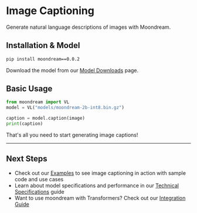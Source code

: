 # Image Captioning

Generate natural language descriptions of images with Moondream.

## Installation & Model

~~~bash
pip install moondream==0.0.2
~~~

Download the model from our [Model Downloads](/moondream-docs/model-downloads) page.

## Basic Usage

~~~python
from moondream import VL
model = VL("models/moondream-2b-int8.bin.gz")

caption = model.caption(image)
print(caption)
~~~

That's all you need to start generating image captions!

---

## Next Steps

- Check out our [Examples](/cookbook/basic-usage) to see image captioning in action with sample code and use cases
- Learn about model specifications and performance in our [Technical Specifications](/technical-specifications) guide
- Want to use moondream with Transformers? Check out our [Integration Guide](/advanced/transformers)
